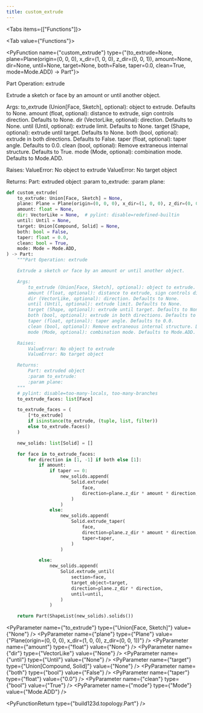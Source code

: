 ```yaml
---
title: custom_extrude
---
```


<Tabs items={["Functions"]}>

<Tab value={"Functions"}>

<PyFunction name={"custom_extrude"} type={"(to_extrude=None, plane=Plane(origin=(0, 0, 0), x_dir=(1, 0, 0), z_dir=(0, 0, 1)), amount=None, dir=None, until=None, target=None, both=False, taper=0.0, clean=True, mode=Mode.ADD) -> Part"}>

Part Operation: extrude

Extrude a sketch or face by an amount or until another object.

Args:
    to_extrude (Union[Face, Sketch], optional): object to extrude. Defaults to None.
    amount (float, optional): distance to extrude, sign controls direction. Defaults to None.
    dir (VectorLike, optional): direction. Defaults to None.
    until (Until, optional): extrude limit. Defaults to None.
    target (Shape, optional): extrude until target. Defaults to None.
    both (bool, optional): extrude in both directions. Defaults to False.
    taper (float, optional): taper angle. Defaults to 0.0.
    clean (bool, optional): Remove extraneous internal structure. Defaults to True.
    mode (Mode, optional): combination mode. Defaults to Mode.ADD.

Raises:
    ValueError: No object to extrude
    ValueError: No target object

Returns:
    Part: extruded object
    :param to_extrude:
    :param plane:

<PySourceCode >

```python
def custom_extrude(
    to_extrude: Union[Face, Sketch] = None,
    plane: Plane = Plane(origin=(0, 0, 0), x_dir=(1, 0, 0), z_dir=(0, 0, 1)),
    amount: float = None,
    dir: VectorLike = None,  # pylint: disable=redefined-builtin
    until: Until = None,
    target: Union[Compound, Solid] = None,
    both: bool = False,
    taper: float = 0.0,
    clean: bool = True,
    mode: Mode = Mode.ADD,
) -> Part:
    """Part Operation: extrude

    Extrude a sketch or face by an amount or until another object.

    Args:
        to_extrude (Union[Face, Sketch], optional): object to extrude. Defaults to None.
        amount (float, optional): distance to extrude, sign controls direction. Defaults to None.
        dir (VectorLike, optional): direction. Defaults to None.
        until (Until, optional): extrude limit. Defaults to None.
        target (Shape, optional): extrude until target. Defaults to None.
        both (bool, optional): extrude in both directions. Defaults to False.
        taper (float, optional): taper angle. Defaults to 0.0.
        clean (bool, optional): Remove extraneous internal structure. Defaults to True.
        mode (Mode, optional): combination mode. Defaults to Mode.ADD.

    Raises:
        ValueError: No object to extrude
        ValueError: No target object

    Returns:
        Part: extruded object
        :param to_extrude:
        :param plane:
    """
    # pylint: disable=too-many-locals, too-many-branches
    to_extrude_faces: list[Face]

    to_extrude_faces = (
        [*to_extrude]
        if isinstance(to_extrude, (tuple, list, filter))
        else to_extrude.faces()
    )

    new_solids: list[Solid] = []

    for face in to_extrude_faces:
        for direction in [1, -1] if both else [1]:
            if amount:
                if taper == 0:
                    new_solids.append(
                        Solid.extrude(
                            face,
                            direction=plane.z_dir * amount * direction,
                        )
                    )
                else:
                    new_solids.append(
                        Solid.extrude_taper(
                            face,
                            direction=plane.z_dir * amount * direction,
                            taper=taper,
                        )
                    )

            else:
                new_solids.append(
                    Solid.extrude_until(
                        section=face,
                        target_object=target,
                        direction=plane.z_dir * direction,
                        until=until,
                    )
                )

    return Part(ShapeList(new_solids).solids())
```

</PySourceCode>

<div >

<PyParameter name={"to_extrude"} type={"Union[Face, Sketch]"} value={"None"} />
<PyParameter name={"plane"} type={"Plane"} value={"Plane(origin=(0, 0, 0), x_dir=(1, 0, 0), z_dir=(0, 0, 1))"} />
<PyParameter name={"amount"} type={"float"} value={"None"} />
<PyParameter name={"dir"} type={"VectorLike"} value={"None"} />
<PyParameter name={"until"} type={"Until"} value={"None"} />
<PyParameter name={"target"} type={"Union[Compound, Solid]"} value={"None"} />
<PyParameter name={"both"} type={"bool"} value={"False"} />
<PyParameter name={"taper"} type={"float"} value={"0.0"} />
<PyParameter name={"clean"} type={"bool"} value={"True"} />
<PyParameter name={"mode"} type={"Mode"} value={"Mode.ADD"} />

</div>

<PyFunctionReturn type={"build123d.topology.Part"} />

</PyFunction>

</Tab>

</Tabs>